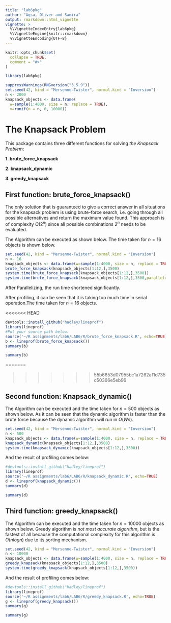 ```yaml
---
title: "lab6pkg"
author: "Aqsa, Oliver and Samira"
output: rmarkdown::html_vignette
vignette: >
  %\VignetteIndexEntry{lab6pkg}
  %\VignetteEngine{knitr::rmarkdown}
  %\VignetteEncoding{UTF-8}
---
```


```r
knitr::opts_chunk$set(
  collapse = TRUE,
  comment = "#>"
)
```

```r
library(lab6pkg)
```


```r
suppressWarnings(RNGversion("3.5.9"))
set.seed(42, kind = "Mersenne-Twister", normal.kind = "Inversion")
n <- 2000
knapsack_objects <- data.frame(
  w=sample(1:4000, size = n, replace = TRUE),
  v=runif(n = n, 0, 10000))
```

# **The Knapsack Problem**

This package contains three different functions for solving _the Knapsack Problem_:

**1. brute_force_knapsack**

**2. knapsack_dynamic**

**3. greedy_knapsack**

## First function: **brute_force_knapsack()**

The only solution that is guaranteed to give a correct answer in all situations for the knapsack problem is using brute-force search, i.e. going through all possible alternatives and return the maximum value found. This approach is of complexity $O(2^n)$ since all possible combinations $2^n$ needs to be evaluated.


The Algorithm can be executed as shown below. The time taken for $n=16$ objects is shown below.

```r
set.seed(42, kind = "Mersenne-Twister", normal.kind = "Inversion")
n <- 16
knapsack_objects <- data.frame(w=sample(1:4000, size = n, replace = TRUE),v=runif(n = n, 0, 10000))
brute_force_knapsack(knapsack_objects[1:12,],3500)
system.time(brute_force_knapsack(knapsack_objects[1:12,],3500))
system.time(brute_force_knapsack(knapsack_objects[1:12,],3500,parallel=TRUE))
```

<p> After Parallelizing, the run time shortened significantly.
 
<p> After profiling, it can be seen that it is taking too much time in serial operation.The time taken for $n=16$ objects.

<<<<<<< HEAD
```r
devtools::install_github("hadley/lineprof")
library(lineprof)
#Put your source path below:
source('~/R assignments/lab6/LAB6/R/brute_force_knapsack.R', echo=TRUE)
b <- lineprof(brute_force_knapsack())
summary(b)

```

```r

summary(b)
```
=======

>>>>>>> 55b6653d07955bc1a7262af1d735c50366e5eb96

## Second function: **Knapsack_dynamic()**
<p> The Algorithm can be executed and the time taken for $n=500$ objects as shown below. As it can be seen that the dynamic algorithm is faster than the brute force because the dynamic algorithm will run in $O(Wn)$.

```r
set.seed(42, kind = "Mersenne-Twister", normal.kind = "Inversion")
n <- 500
knapsack_objects <- data.frame(w=sample(1:4000, size = n, replace = TRUE),v=runif(n = n, 0, 10000))
knapsack_dynamic(knapsack_objects[1:12,],3500)
system.time(knapsack_dynamic(knapsack_objects[1:12,],3500))

```

And the result of profiling comes below:
```r
#devtools::install_github("hadley/lineprof")
library(lineprof)
source('~/R assignments/lab6/LAB6/R/knapsack_dynamic.R', echo=TRUE)
d <- lineprof(knapsack_dynamic())
summary(d)
```

```r

summary(d)
```

## Third function: **greedy_knapsack()**
<p> The Algorithm can be executed and the time taken for $n=10000$ objects as shown below. Greedy algorithm is _not most accurate algorithm_, but is the fastest of all because the computational complexity for this algorithm is $O(nlogn)$ due to its sorting mechanism.  

```r
set.seed(42, kind = "Mersenne-Twister", normal.kind = "Inversion")
n <- 10000
knapsack_objects <- data.frame(w=sample(1:4000, size = n, replace = TRUE),v=runif(n = n, 0, 10000))
greedy_knapsack(knapsack_objects[1:12,],3500)
system.time(greedy_knapsack(knapsack_objects[1:12,],3500))
```

And the result of profiling comes below:

```r
#devtools::install_github("hadley/lineprof")
library(lineprof)
source('~/R assignments/lab6/LAB6/R/greedy_knapsack.R', echo=TRUE)
g <- lineprof(greedy_knapsack())
summary(g)
```

```r

summary(g)
```